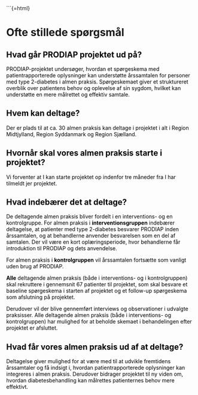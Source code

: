 ```{=html}
<style>
.callout-title {
    background-color: rgb(153, 0, 51) !important;
    color: white !important;
    padding: 10px;
    border-radius: 5px;
}

.callout {
    background-color: transparent !important; /* Gør baggrunden gennemsigtig */
    color: black !important; /* Sikrer, at teksten har standardfarve */
    border-left: none !important; /* Fjerner den farvede venstre kant */
}
</style>


# Ofte stillede spørgsmål

::: {.callout collapse="true"}
## Hvad går PRODIAP projektet ud på?
PRODIAP-projektet undersøger, hvordan et spørgeskema med patientrapporterede oplysninger kan understøtte årssamtalen for personer med type 2-diabetes i almen praksis. Spørgeskemaet giver et struktureret overblik over patientens behov og oplevelse af sin sygdom, hvilket kan understøtte en mere målrettet og effektiv samtale.
:::

::: {.callout collapse="true"}
## Hvem kan deltage?
Der er plads til at ca. 30 almen praksis kan deltage i projektet i alt i Region Midtjylland, Region Syddanmark og Region Sjælland.
:::

::: {.callout collapse="true"}
## Hvornår skal vores almen praksis starte i projektet?
Vi forventer at I kan starte projektet op indenfor tre måneder fra I har tilmeldt jer projektet.
:::

::: {.callout collapse="true"}
## Hvad indebærer det at deltage?
De deltagende almen praksis bliver fordelt i en interventions- og en kontrolgruppe.
For almen praksis i **interventionsgruppen** indebærer deltagelse, at patienter med type 2-diabetes besvarer PRODIAP inden årssamtalen, og at behandlerne anvender besvarelsen som en del af samtalen. Der vil være en kort oplæringsperiode, hvor behandlerne får introduktion til PRODIAP og dets anvendelse.

For almen praksis i **kontrolgruppen** vil årssamtalen fortsætte som vanligt uden brug af PRODIAP.

**Alle** deltagende almen praksis (både i interventions- og i kontrolgruppen) skal rekruttere i gennemsnit 67 patienter til projektet, som skal besvare et baseline spørgeskema i starten af projektet og et follow-up spørgeskema som afslutning på projektet.

Derudover vil der blive gennemført interviews og observationer i udvalgte praksisser. Alle deltagende almen praksis (både i interventions- og kontrolgruppen) har mulighed for at beholde skemaet i behandelingen efter projektet er afsluttet.
:::

::: {.callout collapse="true"}
## Hvad får vores almen praksis ud af at deltage?
Deltagelse giver mulighed for at være med til at udvikle fremtidens årssamtaler og få indsigt i, hvordan patientrapporterede oplysninger kan integreres i almen praksis. Derudover bidrager projektet til ny viden om, hvordan diabetesbehandling kan målrettes patienternes behov mere effektivt.
:::
